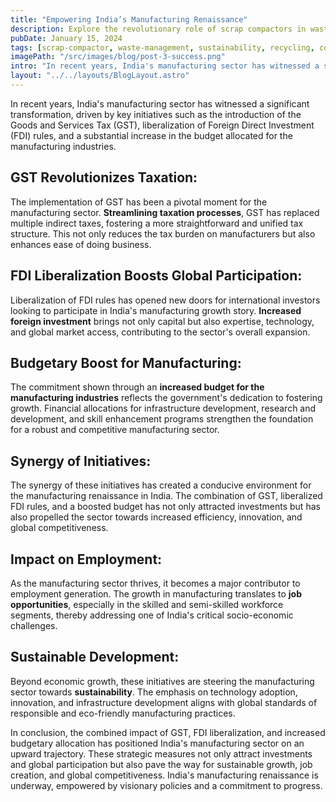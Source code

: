 ```yaml
---
title: "Empowering India’s Manufacturing Renaissance"
description: Explore the revolutionary role of scrap compactors in waste management, turning environmental responsibility into a profitable business strategy.
pubDate: January 15, 2024
tags: [scrap-compactor, waste-management, sustainability, recycling, corporate-social-responsibility]
imagePath: "/src/images/blog/post-3-success.png"
intro: "In recent years, India's manufacturing sector has witnessed a significant transformation, driven by key initiatives such as the GST"
layout: "../../layouts/BlogLayout.astro"
---
```


In recent years, India's manufacturing sector has witnessed a significant transformation, driven by key initiatives such as the introduction of the Goods and Services Tax (GST), liberalization of Foreign Direct Investment (FDI) rules, and a substantial increase in the budget allocated for the manufacturing industries.

## GST Revolutionizes Taxation:

The implementation of GST has been a pivotal moment for the manufacturing sector. **Streamlining taxation processes**, GST has replaced multiple indirect taxes, fostering a more straightforward and unified tax structure. This not only reduces the tax burden on manufacturers but also enhances ease of doing business.

## FDI Liberalization Boosts Global Participation:

Liberalization of FDI rules has opened new doors for international investors looking to participate in India's manufacturing growth story. **Increased foreign investment** brings not only capital but also expertise, technology, and global market access, contributing to the sector's overall expansion.

## Budgetary Boost for Manufacturing:

The commitment shown through an **increased budget for the manufacturing industries** reflects the government's dedication to fostering growth. Financial allocations for infrastructure development, research and development, and skill enhancement programs strengthen the foundation for a robust and competitive manufacturing sector.

## Synergy of Initiatives:

The synergy of these initiatives has created a conducive environment for the manufacturing renaissance in India. The combination of GST, liberalized FDI rules, and a boosted budget has not only attracted investments but has also propelled the sector towards increased efficiency, innovation, and global competitiveness.

## Impact on Employment:

As the manufacturing sector thrives, it becomes a major contributor to employment generation. The growth in manufacturing translates to **job opportunities**, especially in the skilled and semi-skilled workforce segments, thereby addressing one of India's critical socio-economic challenges.

## Sustainable Development:

Beyond economic growth, these initiatives are steering the manufacturing sector towards **sustainability**. The emphasis on technology adoption, innovation, and infrastructure development aligns with global standards of responsible and eco-friendly manufacturing practices.

In conclusion, the combined impact of GST, FDI liberalization, and increased budgetary allocation has positioned India's manufacturing sector on an upward trajectory. These strategic measures not only attract investments and global participation but also pave the way for sustainable growth, job creation, and global competitiveness. India's manufacturing renaissance is underway, empowered by visionary policies and a commitment to progress.
